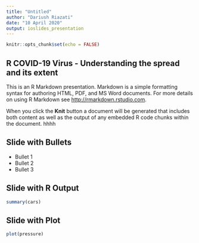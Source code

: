 ```yaml
---
title: "Untitled"
author: "Dariush Riazati"
date: "10 April 2020"
output: ioslides_presentation
---
```


```r
knitr::opts_chunk$set(echo = FALSE)
```

## R COVID-19 Virus - Understanding the spread and its extent

This is an R Markdown presentation. Markdown is a simple formatting syntax for authoring HTML, PDF, and MS Word documents. For more details on using R Markdown see <http://rmarkdown.rstudio.com>.

When you click the **Knit** button a document will be generated that includes both content as well as the output of any embedded R code chunks within the document.  hhhh

## Slide with Bullets

- Bullet 1
- Bullet 2
- Bullet 3

## Slide with R Output

```r
summary(cars)
```

## Slide with Plot

```r
plot(pressure)
```

